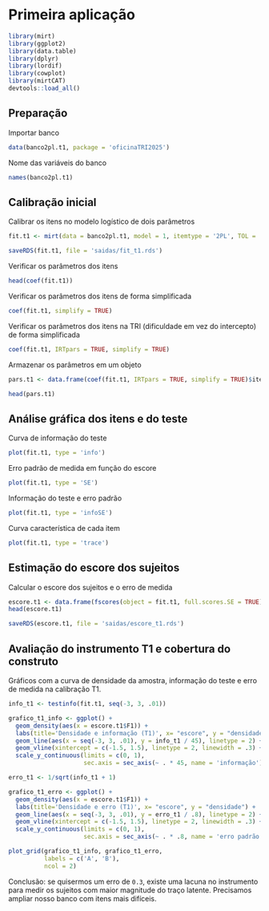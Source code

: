 # Primeira aplicação

```r
library(mirt)
library(ggplot2)
library(data.table)
library(dplyr)
library(lordif)
library(cowplot)
library(mirtCAT)
devtools::load_all()
```

## Preparação

Importar banco

```r
data(banco2pl.t1, package = 'oficinaTRI2025')
```

Nome das variáveis do banco

```r
names(banco2pl.t1)
```

## Calibração inicial

Calibrar os itens no modelo logístico de dois parâmetros

```r
fit.t1 <- mirt(data = banco2pl.t1, model = 1, itemtype = '2PL', TOL = .001)
```
```r
saveRDS(fit.t1, file = 'saidas/fit_t1.rds')
```

Verificar os parâmetros dos itens

```r
head(coef(fit.t1))
```

Verificar os parâmetros dos itens de forma simplificada

```r
coef(fit.t1, simplify = TRUE)
```

Verificar os parâmetros dos itens na TRI (dificuldade em vez do intercepto) de forma simplificada

```r
coef(fit.t1, IRTpars = TRUE, simplify = TRUE)
```

Armazenar os parâmetros em um objeto

```r
pars.t1 <- data.frame(coef(fit.t1, IRTpars = TRUE, simplify = TRUE)$items)

head(pars.t1)
```

## Análise gráfica dos itens e do teste

Curva de informação do teste

```r
plot(fit.t1, type = 'info')
```

Erro padrão de medida em função do escore

```r
plot(fit.t1, type = 'SE')
```

Informação do teste e erro padrão

```r
plot(fit.t1, type = 'infoSE')
```

Curva característica de cada item

```r
plot(fit.t1, type = 'trace')
```

## Estimação do escore dos sujeitos

Calcular o escore dos sujeitos e o erro de medida

```r
escore.t1 <- data.frame(fscores(object = fit.t1, full.scores.SE = TRUE))
head(escore.t1)
```

```r
saveRDS(escore.t1, file = 'saidas/escore_t1.rds')
```

## Avaliação do instrumento T1 e cobertura do construto

Gráficos com a curva de densidade da amostra, informação do teste e erro de medida na calibração T1.

```r

info_t1 <- testinfo(fit.t1, seq(-3, 3, .01))

grafico_t1_info <- ggplot() +
  geom_density(aes(x = escore.t1$F1)) +
  labs(title='Densidade e informação (T1)', x= "escore", y = "densidade") +
  geom_line(aes(x = seq(-3, 3, .01), y = info_t1 / 45), linetype = 2) +
  geom_vline(xintercept = c(-1.5, 1.5), linetype = 2, linewidth = .3) +
  scale_y_continuous(limits = c(0, 1),
                     sec.axis = sec_axis(~ . * 45, name = 'informação'))

erro_t1 <- 1/sqrt(info_t1 + 1)

grafico_t1_erro <- ggplot() +
  geom_density(aes(x = escore.t1$F1)) +
  labs(title='Densidade e erro (T1)', x= "escore", y = "densidade") +
  geom_line(aes(x = seq(-3, 3, .01), y = erro_t1 / .8), linetype = 2) +
  geom_vline(xintercept = c(-1.5, 1.5), linetype = 2, linewidth = .3) +
  scale_y_continuous(limits = c(0, 1),
                     sec.axis = sec_axis(~ . * .8, name = 'erro padrão'))

plot_grid(grafico_t1_info, grafico_t1_erro,
          labels = c('A', 'B'),
          ncol = 2)

```

Conclusão: se quisermos um erro de `0.3`, existe uma lacuna no instrumento para medir os sujeitos com maior magnitude do traço latente. Precisamos ampliar nosso banco com itens mais difíceis.

